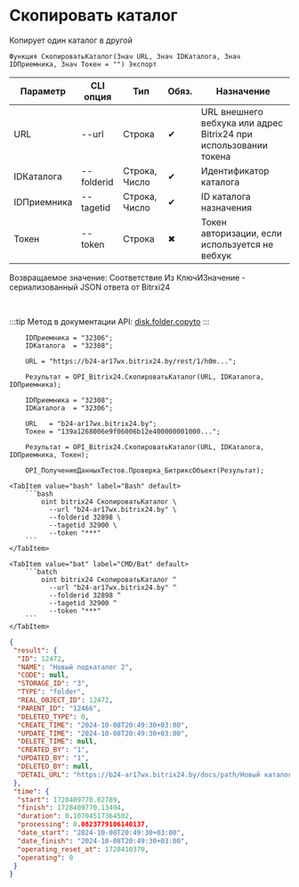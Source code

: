 ﻿---
sidebar_position: 3
description: Скопировать каталог и другие функции для работы с Bitrix24 в Открытом пакете интеграций - бесплатной open-source библиотеке интеграций для 1С:Предприятие 8, OneScript и CLI
keywords: [1C, 1С, 1С:Предприятие, 1С:Предприятие 8.3, API, Интеграция, Сервисы, Обмен, OneScript, CLI, Bitrix24]
---


# Скопировать каталог
 Копирует один каталог в другой



`Функция СкопироватьКаталог(Знач URL, Знач IDКаталога, Знач IDПриемника, Знач Токен = "") Экспорт`

  | Параметр | CLI опция | Тип | Обяз. | Назначение |
  |-|-|-|-|-|
  | URL | --url | Строка | &#x2714; | URL внешнего вебхука или адрес Bitrix24 при использовании токена |
  | IDКаталога | --folderid | Строка, Число | &#x2714; | Идентификатор каталога |
  | IDПриемника | --tagetid | Строка, Число | &#x2714; | ID каталога назначения |
  | Токен | --token | Строка | &#x2716; | Токен авторизации, если используется не вебхук |

  
  Возвращаемое значение:   Соответствие Из КлючИЗначение - сериализованный JSON ответа от Bitrxi24

<br/>

:::tip
Метод в документации API: [disk.folder.copyto](https://dev.1c-bitrix.ru/rest_help/disk/folder/disk_folder_copyto.php)
:::
<br/>



```bsl title="Пример использования для 1С:Предприятие/OneScript"
    IDПриемника = "32306";
    IDКаталога  = "32308";

    URL = "https://b24-ar17wx.bitrix24.by/rest/1/h0m...";

    Результат = OPI_Bitrix24.СкопироватьКаталог(URL, IDКаталога, IDПриемника);

    IDПриемника = "32308";
    IDКаталога  = "32306";

    URL   = "b24-ar17wx.bitrix24.by";
    Токен = "139a1268006e9f06006b12e400000001000...";

    Результат = OPI_Bitrix24.СкопироватьКаталог(URL, IDКаталога, IDПриемника, Токен);

    OPI_ПолучениеДанныхТестов.Проверка_БитриксОбъект(Результат);
```
    

 <Tabs>
  
    <TabItem value="bash" label="Bash" default>
        ```bash
            oint bitrix24 СкопироватьКаталог \
              --url "b24-ar17wx.bitrix24.by" \
              --folderid 32898 \
              --tagetid 32900 \
              --token "***"
        ```
    </TabItem>
  
    <TabItem value="bat" label="CMD/Bat" default>
        ```batch
            oint bitrix24 СкопироватьКаталог ^
              --url "b24-ar17wx.bitrix24.by" ^
              --folderid 32898 ^
              --tagetid 32900 ^
              --token "***"
        ```
    </TabItem>
</Tabs>


```json title="Результат"
{
 "result": {
  "ID": 12472,
  "NAME": "Новый подкаталог 2",
  "CODE": null,
  "STORAGE_ID": "3",
  "TYPE": "folder",
  "REAL_OBJECT_ID": 12472,
  "PARENT_ID": "12466",
  "DELETED_TYPE": 0,
  "CREATE_TIME": "2024-10-08T20:49:30+03:00",
  "UPDATE_TIME": "2024-10-08T20:49:30+03:00",
  "DELETE_TIME": null,
  "CREATED_BY": "1",
  "UPDATED_BY": "1",
  "DELETED_BY": null,
  "DETAIL_URL": "https://b24-ar17wx.bitrix24.by/docs/path/Новый каталог/Новый подкаталог/Новый подкаталог 2"
 },
 "time": {
  "start": 1728409770.02789,
  "finish": 1728409770.13494,
  "duration": 0.10704517364502,
  "processing": 0.0823779106140137,
  "date_start": "2024-10-08T20:49:30+03:00",
  "date_finish": "2024-10-08T20:49:30+03:00",
  "operating_reset_at": 1728410370,
  "operating": 0
 }
}
```
